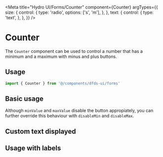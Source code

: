 
<Meta
  title="Hydro UI/Forms/Counter"
  component={Counter}
  argTypes={{
    size: {
      control: {
        type: 'radio',
        options: ['s', 'm'],
      },
    },
    text: {
      control: {
        type: 'text',
      },
    },
  }}
/>

# Counter

The `Counter` component can be used to control a number that has a minimum and a maximum with minus and plus buttons.

## Usage

```jsx
import { Counter } from '@/components/dfds-ui/forms'
```

## Basic usage

<Preview>
  <Story name="Basic usage" story={SimpleCounter} />
</Preview>

<Props story="Basic usage" />

Although `minValue` and `maxValue` disable the button appropiately, you can further override this behaviour with `disableMin` and `disableMax`.

## Custom text displayed

<Preview>
  <Story name="Custom text" story={CustomTextCounter} />
</Preview>

## Usage with labels

<Preview>
  <Story name="Usage with labels" story={CounterWithLabelsStory} />
</Preview>
